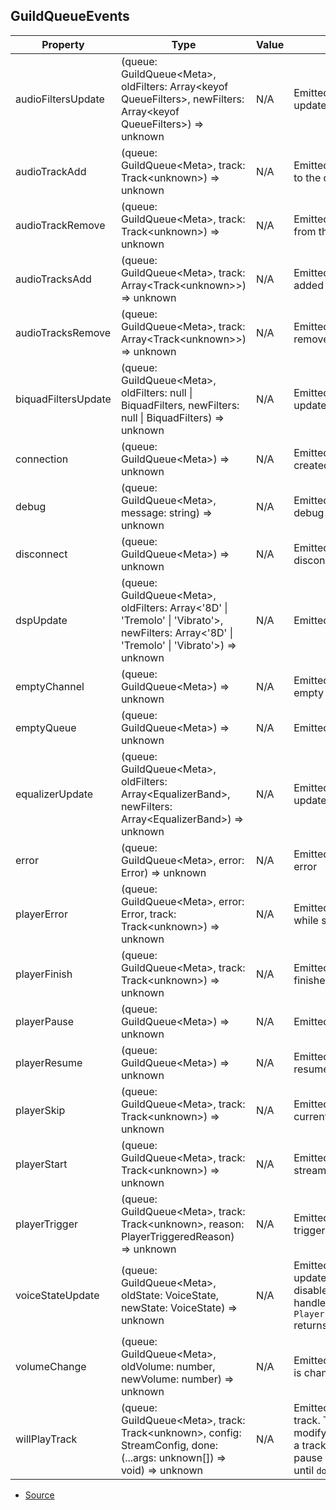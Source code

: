 ## GuildQueueEvents

| Property | Type | Value | Description |
| ----------- | ----------- | ----------- | ----------- |
| audioFiltersUpdate | (queue: GuildQueue\<Meta>, oldFilters: Array\<keyof QueueFilters>, newFilters: Array\<keyof QueueFilters>) => unknown | N/A | Emitted when ffmpeg audio filters is updated |
| audioTrackAdd | (queue: GuildQueue\<Meta>, track: Track\<unknown>) => unknown | N/A | Emitted when audio track is added to the queue |
| audioTrackRemove | (queue: GuildQueue\<Meta>, track: Track\<unknown>) => unknown | N/A | Emitted when audio track is removed from the queue |
| audioTracksAdd | (queue: GuildQueue\<Meta>, track: Array\<Track\<unknown>>) => unknown | N/A | Emitted when audio tracks were added to the queue |
| audioTracksRemove | (queue: GuildQueue\<Meta>, track: Array\<Track\<unknown>>) => unknown | N/A | Emitted when audio tracks are removed from the queue |
| biquadFiltersUpdate | (queue: GuildQueue\<Meta>, oldFilters: null \| BiquadFilters, newFilters: null \| BiquadFilters) => unknown | N/A | Emitted when biquad filters is updated |
| connection | (queue: GuildQueue\<Meta>) => unknown | N/A | Emitted when a connection is created |
| debug | (queue: GuildQueue\<Meta>, message: string) => unknown | N/A | Emitted when the queue sends a debug info |
| disconnect | (queue: GuildQueue\<Meta>) => unknown | N/A | Emitted when the bot is disconnected from the channel |
| dspUpdate | (queue: GuildQueue\<Meta>, oldFilters: Array\<'8D' \| 'Tremolo' \| 'Vibrato'>, newFilters: Array\<'8D' \| 'Tremolo' \| 'Vibrato'>) => unknown | N/A | Emitted when dsp filters is updated |
| emptyChannel | (queue: GuildQueue\<Meta>) => unknown | N/A | Emitted when the voice channel is empty |
| emptyQueue | (queue: GuildQueue\<Meta>) => unknown | N/A | Emitted when the queue is empty |
| equalizerUpdate | (queue: GuildQueue\<Meta>, oldFilters: Array\<EqualizerBand>, newFilters: Array\<EqualizerBand>) => unknown | N/A | Emitted when equalizer config is updated |
| error | (queue: GuildQueue\<Meta>, error: Error) => unknown | N/A | Emitted when the queue encounters error |
| playerError | (queue: GuildQueue\<Meta>, error: Error, track: Track\<unknown>) => unknown | N/A | Emitted when the audio player errors while streaming audio track |
| playerFinish | (queue: GuildQueue\<Meta>, track: Track\<unknown>) => unknown | N/A | Emitted when the audio player finishes streaming audio track |
| playerPause | (queue: GuildQueue\<Meta>) => unknown | N/A | Emitted when audio player is paused |
| playerResume | (queue: GuildQueue\<Meta>) => unknown | N/A | Emitted when audio player is resumed |
| playerSkip | (queue: GuildQueue\<Meta>, track: Track\<unknown>) => unknown | N/A | Emitted when the audio player skips current track |
| playerStart | (queue: GuildQueue\<Meta>, track: Track\<unknown>) => unknown | N/A | Emitted when the audio player starts streaming audio track |
| playerTrigger | (queue: GuildQueue\<Meta>, track: Track\<unknown>, reason: PlayerTriggeredReason) => unknown | N/A | Emitted when the audio player is triggered |
| voiceStateUpdate | (queue: GuildQueue\<Meta>, oldState: VoiceState, newState: VoiceState) => unknown | N/A | Emitted when the voice state is updated. Consuming this event may disable default voice state update handler if `Player.isVoiceStateHandlerLocked()` returns `false`. |
| volumeChange | (queue: GuildQueue\<Meta>, oldVolume: number, newVolume: number) => unknown | N/A | Emitted when audio player's volume is changed |
| willPlayTrack | (queue: GuildQueue\<Meta>, track: Track\<unknown>, config: StreamConfig, done: (...args: unknown\[]) => void) => unknown | N/A | Emitted before streaming an audio track. This event can be used to modify stream config before playing a track. Listening to this event will pause the execution of audio player until `done()` is invoked. |


- [Source](https://github.com/Androz2091/discord-player/blob/cd5cf97/packages/discord-player/src/manager/GuildQueue.ts#L166)